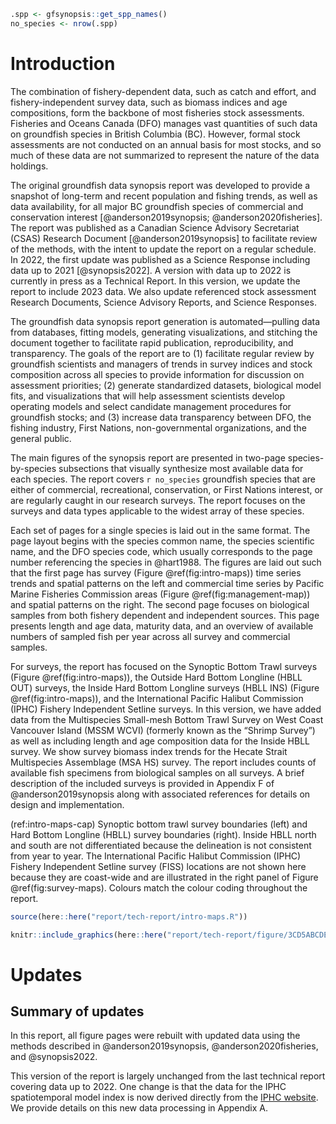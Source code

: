 ```r
.spp <- gfsynopsis::get_spp_names()
no_species <- nrow(.spp)
```

# Introduction {#sec:introduction}

The combination of fishery-dependent data, such as catch and effort, and fishery-independent survey data, such as biomass indices and age compositions, form the backbone of most fisheries stock assessments.
Fisheries and Oceans Canada (DFO) manages vast quantities of such data on groundfish species in British Columbia (BC).
However, formal stock assessments are not conducted on an annual basis for most stocks, and so much of these data are not summarized to represent the nature of the data holdings.

The original groundfish data synopsis report was developed to provide a snapshot of long-term and recent population and fishing trends, as well as data availability, for all major BC groundfish species of commercial and conservation interest [@anderson2019synopsis; @anderson2020fisheries].
The report was published as a Canadian Science Advisory Secretariat (CSAS) Research Document [@anderson2019synopsis] to facilitate review of the methods, with the intent to update the report on a regular schedule.
In 2022, the first update was published as a Science Response including data up to 2021 [@synopsis2022].
A version with data up to 2022 is currently in press as a Technical Report.
In this version, we update the report to include 2023 data.
We also update referenced stock assessment Research Documents, Science Advisory Reports, and Science Responses.

The groundfish data synopsis report generation is automated---pulling data from databases, fitting models, generating visualizations, and stitching the document together to facilitate rapid publication, reproducibility, and transparency.
The goals of the report are to
(1) facilitate regular review by groundfish
scientists and managers of trends in survey indices and stock composition
across all species to provide information for discussion on assessment
priorities;
(2) generate standardized datasets, biological model fits, and visualizations that will help assessment scientists develop operating models and select candidate management procedures for groundfish stocks; and
(3) increase data transparency between DFO, the fishing industry, First Nations, non-governmental organizations, and the general public.

The main figures of the synopsis report are presented in two-page species-by-species subsections that visually synthesize most available data for each species.
The report covers `r no_species` groundfish species that are either of commercial, recreational, conservation, or First Nations interest, or are regularly caught in our research surveys.
The report focuses on the surveys and data types applicable to the widest array of these species.

Each set of pages for a single species is laid out in the same format.
The page layout begins with the species common name, the species scientific name, and the DFO species code, which usually corresponds to the page number referencing the species in @hart1988.
The figures are laid out such that the first page has survey (Figure \@ref(fig:intro-maps)) time series trends and spatial patterns on the left and commercial time series by Pacific Marine Fisheries Commission areas (Figure \@ref(fig:management-map)) and spatial patterns on the right.
The second page focuses on biological samples from both fishery dependent and independent sources.
This page presents length and age data, maturity data, and an overview of available numbers of sampled fish per year across all survey and commercial samples.

For surveys, the report has focused on the Synoptic Bottom Trawl surveys (Figure \@ref(fig:intro-maps)), the Outside Hard Bottom Longline (HBLL OUT) surveys, the Inside Hard Bottom Longline surveys (HBLL INS) (Figure \@ref(fig:intro-maps)), and the International Pacific Halibut Commission (IPHC) Fishery Independent Setline surveys.
In this version, we have added data from the Multispecies Small-mesh Bottom Trawl Survey on West Coast Vancouver Island (MSSM WCVI) (formerly known as the "Shrimp Survey") as well as including length and age composition data for the Inside HBLL survey.
We show survey biomass index trends for the Hecate Strait Multispecies Assemblage (MSA HS) survey.
The report includes counts of available fish specimens from biological samples on all surveys.
A brief description of the included surveys is provided in Appendix F of @anderson2019synopsis along with associated references for details on design and implementation.

(ref:intro-maps-cap) Synoptic bottom trawl survey boundaries (left) and Hard Bottom Longline (HBLL) survey boundaries (right). 
Inside HBLL north and south are not differentiated because the delineation is not consistent from year to year. 
The International Pacific Halibut Commission (IPHC) Fishery Independent Setline survey (FISS) locations are not shown here because they are coast-wide and are illustrated in the right panel of Figure \@ref(fig:survey-maps).
Colours match the colour coding throughout the report.

```r
source(here::here("report/tech-report/intro-maps.R"))
```

```r
knitr::include_graphics(here::here("report/tech-report/figure/3CD5ABCDE.png"), dpi = NA)
```

\clearpage

# Updates {#sec:update}

## Summary of updates

In this report, all figure pages were rebuilt with updated data using the methods described in @anderson2019synopsis, @anderson2020fisheries, and @synopsis2022.

This version of the report is largely unchanged from the last technical report covering data up to 2022.
One change is that the data for the IPHC spatiotemporal model index is now derived directly from the [IPHC website](https://www.iphc.int/data/fiss-survey-raw-survey-data/).
We provide details on this new data processing in Appendix A.
